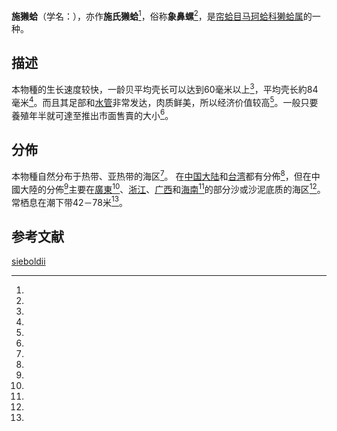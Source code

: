 {{Speciesbox
| name = 施獭蛤<br />''Lutraria sieboldii''
| image = 
| image_width = 
| genus = Lutraria
| species = sieboldii
| authority = Reeve, 1854
}}
'''施獭蛤'''（学名：{{lang|la|'''''Lutraria sieboldii'''''}}），亦作'''施氏獭蛤'''<ref name="guoke_523318" />，俗称'''象鼻螺'''<ref name="ecojournals" />，是[[帘蛤目|帘蛤目]][[马珂蛤科|马珂蛤科]][[獭蛤属|獭蛤属]]的一种。

==描述==
本物種的生长速度较快，一龄贝平均壳长可以达到60毫米以上<ref name="ecojournals" />，平均壳长約84毫米<ref name="guoke_523318" />。而且其足部和[[虹管|水管]]非常发达，肉质鲜美，所以经济价值较高<ref name="ecojournals" />。一般只要養殖年半就可達至推出市面售賣的大小<ref name="ecojournals" />。

==分佈==
本物種自然分布于热带、亚热带的海区<ref name="ecojournals" />。
在[[中国大陆|中国大陆]]和[[台湾|台湾]]都有分佈<ref name="shell_2516" />，但在中國大陸的分佈<ref name="ecojournals" />主要在[[廣東|廣東]]<ref name="guoke_523318" />、[[浙江|浙江]]、[[广西|广西]]和[[海南|海南]]<ref name="ecojournals" />的部分沙或沙泥底质的海区<ref name="ecojournals" />。
常栖息在潮下带42－78米<ref name="shell_2516" />。

==参考文献==
{{reflist |refs=
<ref name="ecojournals">{{cite journal
| url=http://www.ecojournals.org/cn/simple_view_abstract.aspx?pcid=E62459D214FD64A3C8082E4ED1ABABED5711027BBBDDD35B&cid=DA72A78627FE64EAA572951EA05D274A&jid=A975C3FD98B4F61C37E720C826C429CE&aid=DF092EF1C069C33E5C480F6BDAFF76AF&yid=37904DC365DD7266&vid=96C778EE049EE47D&iid=38B194292C032A66&sid=10F298ED9F164662&eid=74011071555EB4E5&referenced_num=1&reference_num=0
| author1=[[劉永_(生物學家)|刘永]]
| author2=[[梁飞龙|梁飞龙]]
| author3=[[毛勇|毛勇]]
| author4=[[余祥勇|余祥勇]]
| title=施氏獭蛤人工育苗技术的研究
| year=2006年
| journal=《[[广东海洋大学学报|广东海洋大学学报]]》
| volume=第26卷
| issue=第3期
| accessdate=2017-01-25
| language=zh-hans
| author=
| archive-url=https://web.archive.org/web/20170202034656/http://www.ecojournals.org/cn/simple_view_abstract.aspx?pcid=E62459D214FD64A3C8082E4ED1ABABED5711027BBBDDD35B&cid=DA72A78627FE64EAA572951EA05D274A&jid=A975C3FD98B4F61C37E720C826C429CE&aid=DF092EF1C069C33E5C480F6BDAFF76AF&yid=37904DC365DD7266&vid=96C778EE049EE47D&iid=38B194292C032A66&sid=10F298ED9F164662&eid=74011071555EB4E5&referenced_num=1&reference_num=0
| archive-date=2017-02-02
| dead-url=yes
 }}</ref>
<ref name="guoke_523318">{{guokr |id=523318 |type=post |focus=0343159193 |title=象拔蚌是什么蚌? 能那个什么吗? |accessdate=2017-01-25 }}</ref>
<ref name="shell_2516">{{cite web
| url=http://shell.sinica.edu.tw/chinese/shellbase_detail.php?science_no=2516
| title=国际贝库：施獭蛤
| publisher=台湾贝类资料库
| accessdate=2009-08-11
| archive-date=2016-03-04
| archive-url=https://web.archive.org/web/20160304105609/http://shell.sinica.edu.tw/chinese/shellbase_detail.php?science_no=2516
| dead-url=no
}}</ref>
}}
{{Taxonbar|from=Q13776844}}

[[Category:獭蛤属|sieboldii]]